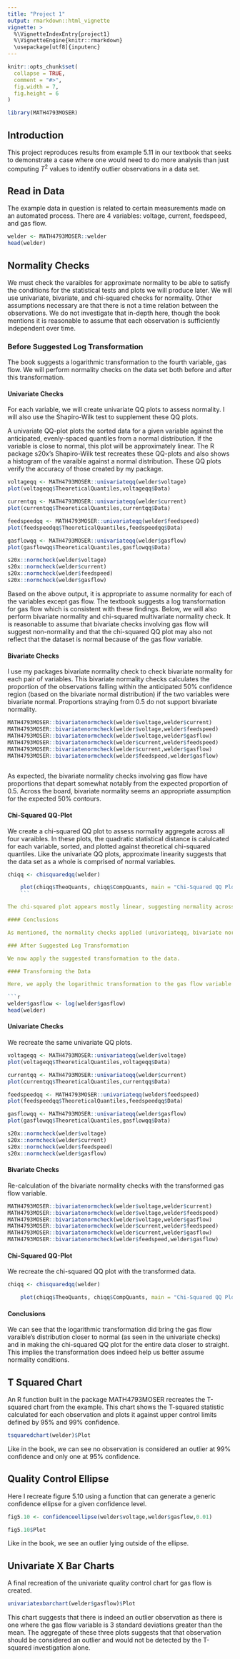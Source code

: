 ```yaml
---
title: "Project 1"
output: rmarkdown::html_vignette
vignette: >
  %\VignetteIndexEntry{project1}
  %\VignetteEngine{knitr::rmarkdown}
  \usepackage[utf8]{inputenc}
---
```


```r
knitr::opts_chunk$set(
  collapse = TRUE,
  comment = "#>",
  fig.width = 7,
  fig.height = 6
)
```

```r
library(MATH4793MOSER)
```

## Introduction

This project reproduces results from example 5.11 in our textbook that seeks to demonstrate a case where one would need to do more analysis than just computing $T^2$ values to identify outlier observations in a data set.

## Read in Data

The example data in question is related to certain measurements made on an automated process. There are 4 variables: voltage, current, feedspeed, and gas flow.

```r
welder <- MATH4793MOSER::welder
head(welder)
```
## Normality Checks

We must check the varaibles for approximate normality to be able to satisfy the conditions for the statistical tests and plots we will produce later. We will use univariate, bivariate, and chi-squared checks for normality. Other assumptions necessary are that there is not a time relation between the observations. We do not investigate that in-depth here, though the book mentions it is reasonable to assume that each observation is sufficiently independent over time.

### Before Suggested Log Transformation

The book suggests a logarithmic transformation to the fourth variable, gas flow. We will perform normality checks on the data set both before and after this transformation.

#### Univariate Checks

For each variable, we will create univariate QQ plots to assess normality. I will also use the Shapiro-Wilk test to supplement these QQ plots.

A univariate QQ-plot plots the sorted data for a given variable against the anticipated, evenly-spaced quantiles from a normal distribution. If the variable is close to normal, this plot will be approximately linear. The R package s20x's Shapiro-Wilk test recreates these QQ-plots and also shows a histogram of the varaible against a normal distribution. These QQ plots verify the accuracy of those created by my package.

```r
voltageqq <- MATH4793MOSER::univariateqq(welder$voltage)
plot(voltageqq$TheoreticalQuantiles,voltageqq$Data)

currentqq <- MATH4793MOSER::univariateqq(welder$current)
plot(currentqq$TheoreticalQuantiles,currentqq$Data)

feedspeedqq <- MATH4793MOSER::univariateqq(welder$feedspeed)
plot(feedspeedqq$TheoreticalQuantiles,feedspeedqq$Data)

gasflowqq <- MATH4793MOSER::univariateqq(welder$gasflow)
plot(gasflowqq$TheoreticalQuantiles,gasflowqq$Data)

s20x::normcheck(welder$voltage)
s20x::normcheck(welder$current)
s20x::normcheck(welder$feedspeed)
s20x::normcheck(welder$gasflow)
```

Based on the above output, it is appropriate to assume normality for each of the variables except gas flow. The textbook suggests a log transformation for gas flow which is consistent with these findings. Below, we will also perform bivariate normality and chi-squared multivariate normality check. It is reasonable to assume that bivariate checks involving gas flow will suggest non-normality and that the chi-squared QQ plot may also not reflect that the dataset is normal because of the gas flow variable.

#### Bivariate Checks

I use my packages bivariate normality check to check bivariate normality for each pair of variables. This bivariate normality checks calculates the proportion of the observations falling within the anticipated 50% confidence region (based on the bivariate normal distribution) if the two variables were bivariate normal. Proportions straying from 0.5 do not support bivariate normality.

```r

MATH4793MOSER::bivariatenormcheck(welder$voltage,welder$current)
MATH4793MOSER::bivariatenormcheck(welder$voltage,welder$feedspeed)
MATH4793MOSER::bivariatenormcheck(welder$voltage,welder$gasflow)
MATH4793MOSER::bivariatenormcheck(welder$current,welder$feedspeed)
MATH4793MOSER::bivariatenormcheck(welder$current,welder$gasflow)
MATH4793MOSER::bivariatenormcheck(welder$feedspeed,welder$gasflow)
  
```

As expected, the bivariate normality checks involving gas flow have proportions that depart somewhat notably from the expected proportion of 0.5. Across the board, bivariate normality seems an appropriate assumption for the expected 50% contours.

#### Chi-Squared QQ-Plot

We create a chi-squared QQ plot to assess normality aggregate across all four varaibles. In these plots, the quadratic statistical distance is calulcated for each variable, sorted, and plotted against theoretical chi-squared quantiles. Like the univariate QQ plots, approximate linearity suggests that the data set as a whole is comprised of normal variables.

```r
chiqq <- chisquaredqq(welder)

    plot(chiqq$TheoQuants, chiqq$CompQuants, main = "Chi-Squared QQ Plot", xlab = "Theoretical Quantiles", ylab = "Computed Quantiles")
    ```

The chi-squared plot appears mostly linear, suggesting normality across the data set.

#### Conclusions

As mentioned, the normality checks applied (univariateqq, bivariate normal, and a chi-squared qq plot) suggest it would be reasonable to assume the varaibles are distributed normally. Only the gas flow variable may need further attention. It's univariate qq plot was the least linear and bivaraite nromal checks involving it departed the most notably from the expected 50% proportion of data. For these reasons, we will apply a natural log transformation to that variable specifically.

### After Suggested Log Transformation

We now apply the suggested transformation to the data.

#### Transforming the Data

Here, we apply the logarithmic transformation to the gas flow variable and perform the same normality checks to assure that the transformation makes the gas flow variable more normal than it was prior.

```r
welder$gasflow <- log(welder$gasflow)
head(welder)
```


#### Univariate Checks

We recreate the same univariate QQ plots.

```r
voltageqq <- MATH4793MOSER::univariateqq(welder$voltage)
plot(voltageqq$TheoreticalQuantiles,voltageqq$Data)

currentqq <- MATH4793MOSER::univariateqq(welder$current)
plot(currentqq$TheoreticalQuantiles,currentqq$Data)

feedspeedqq <- MATH4793MOSER::univariateqq(welder$feedspeed)
plot(feedspeedqq$TheoreticalQuantiles,feedspeedqq$Data)

gasflowqq <- MATH4793MOSER::univariateqq(welder$gasflow)
plot(gasflowqq$TheoreticalQuantiles,gasflowqq$Data)

s20x::normcheck(welder$voltage)
s20x::normcheck(welder$current)
s20x::normcheck(welder$feedspeed)
s20x::normcheck(welder$gasflow)
```


#### Bivariate Checks

Re-calculation of the bivariate normality checks with the transformed gas flow variable.

```r
MATH4793MOSER::bivariatenormcheck(welder$voltage,welder$current)
MATH4793MOSER::bivariatenormcheck(welder$voltage,welder$feedspeed)
MATH4793MOSER::bivariatenormcheck(welder$voltage,welder$gasflow)
MATH4793MOSER::bivariatenormcheck(welder$current,welder$feedspeed)
MATH4793MOSER::bivariatenormcheck(welder$current,welder$gasflow)
MATH4793MOSER::bivariatenormcheck(welder$feedspeed,welder$gasflow)
```


#### Chi-Squared QQ-Plot

We recreate the chi-squared QQ plot with the transformed data.

```r
chiqq <- chisquaredqq(welder)

    plot(chiqq$TheoQuants, chiqq$CompQuants, main = "Chi-Squared QQ Plot", xlab = "Theoretical Quantiles", ylab = "Computed Quantiles")
```


#### Conclusions

We can see that the logarithmic transformation did bring the gas flow varaible's distribution closer to normal (as seen in the univariate checks) and in making the chi-squared QQ plot for the entire data closer to straight. This implies the transformation does indeed help us better assume normality conditions.

## T Squared Chart

An R function built in the package MATH4793MOSER recreates the T-squared chart from the example. This chart shows the T-squared statistic calculated for each observation and plots it against upper control limits defined by 95% and 99% confidence.

```r
tsquaredchart(welder)$Plot
```

Like in the book, we can see no observation is considered an outlier at 99% confidence and only one at 95% confidence.

## Quality Control Ellipse

Here I recreate figure 5.10 using a function that can generate a generic confidence ellipse for a given confidence level.

```r
fig5.10 <- confidenceellipse(welder$voltage,welder$gasflow,0.01)

fig5.10$Plot

```

Like in the book, we see an outlier lying outside of the ellipse.

## Univariate X Bar Charts

A final recreation of the univariate quality control chart for gas flow is created.

```r
univariatexbarchart(welder$gasflow)$Plot
```

This chart suggests that there is indeed an outlier observation as there is one where the gas flow variable is 3 standard deviations greater than the mean. The aggregate of these three plots suggests that that observation should be considered an outlier and would not be detected by the T-squared investigation alone.

